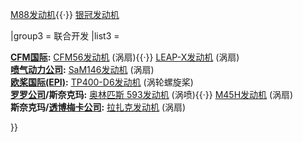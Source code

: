 {{Navbox
|name = 斯奈克玛发动机
|title = [[斯奈克玛]] [[发动机]]

|group1 = [[涡轮]]
|list1 = <div>
[[Atar发动机]]
</div>

|group2 = [[涡扇]]
|list2 = <div>
[[M53发动机]]{{·}}
[[M88发动机]]{{·}}
[[银冠发动机]]
</div>


|group3 = 联合开发
|list3 = <div>
'''[[CFM国际]]:''' 
[[CFM56|CFM56发动机]] (涡扇){{·}}
[[LEAP-X发动机]] (涡扇)
<br/>
'''[[喷气动力公司]]:''' 
[[SaM146发动机]] (涡扇)
<br/>
'''[[欧桨国际(EPI)]]:''' 
[[TP400-D6发动机]] (涡轮螺旋桨)
<br/>
'''[[罗罗公司]]/斯奈克玛:''' 
[[奥林匹斯 593发动机]] (涡喷){{·}}
[[M45H发动机]] (涡扇)
<br/>
'''斯奈克玛/[[透博梅卡公司]]:''' 
[[拉扎克发动机]] (涡扇)
</div>
}}
<noinclude>
[[Category:製造商的航空發動機導航模板|{{PAGENAME}}]]

</noinclude>